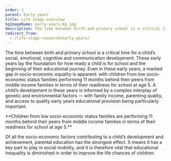 ```yaml
---
order: 1
parent: Early years
title: Life stage overview
bgImageName: early-years-bg.jpg
description: The time between birth and primary school is a critical time for a child’s social, emotional, cognitive and communication development.
redirect_from:
  - /life-stage-research/early-years/
---
```


The time between birth and primary school is a critical time for a child’s
social, emotional, cognitive and communication development. These early years
lay the foundation for how ready a child is for school and the beginning of
their educational journey. Even in these early years, a marked gap in
socio-economic equality is apparent: with children from low socio-economic
status families performing 11 months behind their peers from middle income
families in terms of their readiness for school at age 5. A child’s development
in these years is informed by a complex interplay of genetic and environmental
factors — with family income, parenting quality, and access to quality early
years educational provision being particularly important.


<div>
  <OverviewSVG />
  **Children from low socio-economic status families are performing 11 months behind
  their peers from middle income families in terms of their readiness for school
  at age 5.**

  Of all the socio-economic factors contributing to a child’s development and
  achievement, parental education has the strongest effect. It means it has a key
  part to play in social mobility, and it is therefore vital that educational
  inequality is diminished in order to improve the life chances of children.
</div>
